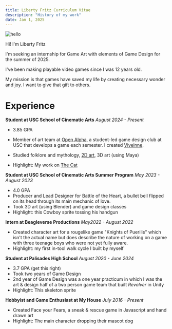 ```yaml
---
title: Liberty Fritz Curriculum Vitae
description: "History of my work"
date: Jan 1, 2025
---
```

<div style={{ display: 'flex', alignItems: 'center', gap: '2rem', marginBottom: '2rem' }}>
  <div>
    <Image
      src="/images/liberty-circle.png"
      alt="hello"
      width={179} 
      height={282}
    />
  </div>
  <div>
    <p>Hi! I'm Liberty Fritz</p>
    <p>I'm seeking an internship for Game Art with elements of Game Design for the summer of 2025.</p>
    <p>I've been making playable video games since I was 12 years old.</p>
    <p>My mission is that games have saved my life by creating necessary  wonder and joy. I want to give that gift to others.</p>
  </div>
</div>

# Experience
**Student at USC School of Cinematic Arts**
_August 2024 - Present_
- 3.85 GPA

- Member of art team at [Open Alpha](https://openalpha.us), a student-led game design club at USC that develops a game each semester. I created [Viveinne](/posts/vivienne).
- Studied folklore and mythology, [2D art](/posts/pool-master), 3D art (using Maya)
- Highlight: My work on [The Cat](/posts/cat-zodiac)


**Student at USC School of Cinematic Arts Summer Program**
_May 2023 - August 2023_
- 4.0 GPA
- Producer and Lead Designer for Battle of the Heart, a bullet bell flipped on its head through its main mechanic of love.
- Took 3D art (using Blender) and game design classes
- Highlight: this Cowboy sprite tossing his handgun

**Intern at Beagleverse Productions**
_May2022 - August 2022_
- Created character art for a rougelike game "Knights of Puerilis" which isn't the actual name but does describe the nature of working on a game with three teenage boys who were not yet fully aware.
- Highlight: my first in-tool walk cycle I built by myself

**Student at Palisades High School**
_August 2020 - June 2024_
- 3.7 GPA (get this right)
- Took two years of Game Design 
- 2nd year of Game Design was a one year practicum in which I was the art & design half of a two person game team that built _Revolver_ in Unity 
- Highlight: This skeleton sprite 

**Hobbyist and Game Enthusiast at My House**
_July 2016 - Present_
- Created Face your Fears, a sneak & rescue game in Javascript and hand drawn art 
- Highlight: The main character dropping their mascot dog  



